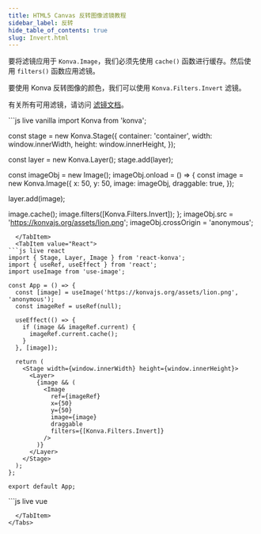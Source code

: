 ```yaml
---
title: HTML5 Canvas 反转图像滤镜教程
sidebar_label: 反转
hide_table_of_contents: true
slug: Invert.html
---
```


要将滤镜应用于 `Konva.Image`，我们必须先使用 `cache()` 函数进行缓存。然后使用 `filters()` 函数应用滤镜。

要使用 Konva 反转图像的颜色，我们可以使用 `Konva.Filters.Invert` 滤镜。

有关所有可用滤镜，请访问 [滤镜文档](/api/Konva.Filters.html)。


<Tabs>
  <TabItem value="Vanilla" default>
```js live vanilla
import Konva from 'konva';

const stage = new Konva.Stage({
  container: 'container',
  width: window.innerWidth,
  height: window.innerHeight,
});

const layer = new Konva.Layer();
stage.add(layer);

const imageObj = new Image();
imageObj.onload = () => {
  const image = new Konva.Image({
    x: 50,
    y: 50,
    image: imageObj,
    draggable: true,
  });

  layer.add(image);

  image.cache();
  image.filters([Konva.Filters.Invert]);
};
imageObj.src = 'https://konvajs.org/assets/lion.png';
imageObj.crossOrigin = 'anonymous';
```
  </TabItem>
  <TabItem value="React">
```js live react
import { Stage, Layer, Image } from 'react-konva';
import { useRef, useEffect } from 'react';
import useImage from 'use-image';

const App = () => {
  const [image] = useImage('https://konvajs.org/assets/lion.png', 'anonymous');
  const imageRef = useRef(null);

  useEffect(() => {
    if (image && imageRef.current) {
      imageRef.current.cache();
    }
  }, [image]);

  return (
    <Stage width={window.innerWidth} height={window.innerHeight}>
      <Layer>
        {image && (
          <Image
            ref={imageRef}
            x={50}
            y={50}
            image={image}
            draggable
            filters={[Konva.Filters.Invert]}
          />
        )}
      </Layer>
    </Stage>
  );
};

export default App;
```
  </TabItem>
  <TabItem value="Vue">
```js live vue
<template>
  <v-stage :config="stageSize">
    <v-layer>
      <v-image
        v-if="image"
        ref="imageNode"
        :config="{
          x: 50,
          y: 50,
          image: image,
          draggable: true,
          filters: [Konva.Filters.Invert],
        }"
      />
    </v-layer>
  </v-stage>
</template>

<script setup>
import { ref, watch, nextTick } from 'vue';
import { useImage } from 'vue-konva';
import Konva from 'konva';

const stageSize = {
  width: window.innerWidth,
  height: window.innerHeight,
};

const imageNode = ref(null);
const [image] = useImage('https://konvajs.org/assets/lion.png', 'anonymous');

watch(image, async (newImage) => {
  if (newImage) {
    await nextTick();
    imageNode.value.getNode().cache();
  }
});
</script>
```
  </TabItem>
</Tabs>
